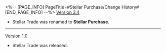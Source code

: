 <%-- [PAGE_INFO]
PageTitle=#Stellar Purchase/Change History#
[END_PAGE_INFO] --%>
{{Change History/Header}}
[[Version 3.4]]
* Stellar Trade was renamed to '''Stellar Purchase'''.
----
[[Version 1.0]]
* Stellar Trade was released.